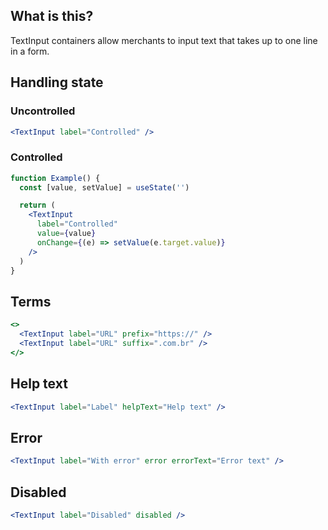 
<IntroSection>

## What is this?

TextInput containers allow merchants to input text that takes up to one line in a form.

</IntroSection>

<Section>

## Handling state

### Uncontrolled

```jsx live
<TextInput label="Controlled" />
```

### Controlled

```jsx live
function Example() {
  const [value, setValue] = useState('')

  return (
    <TextInput
      label="Controlled"
      value={value}
      onChange={(e) => setValue(e.target.value)}
    />
  )
}
```

</Section>

<Section>

## Terms

```jsx live layout=grid columnsCount=2 rowsCount=1
<>
  <TextInput label="URL" prefix="https://" />
  <TextInput label="URL" suffix=".com.br" />
</>
```

</Section>

<Section>

## Help text

```jsx live
<TextInput label="Label" helpText="Help text" />
```

</Section>

<Section>

## Error

```jsx live
<TextInput label="With error" error errorText="Error text" />
```

</Section>

<Section>

## Disabled

```jsx live
<TextInput label="Disabled" disabled />
```

</Section>
